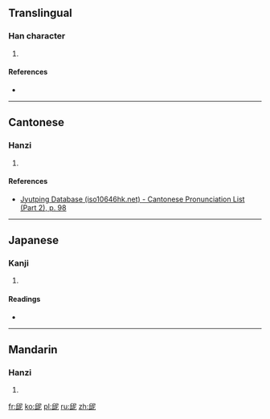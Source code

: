 ==Translingual==

===Han character===
{{Han char|rn=44|rad=尸|as=07|sn=10|four=0711<sub>1</sub>|canj=人一尸心 (OMSP)|ids=⿰[[丘]][[尼]]}}

# {{defn|Han|sort=尸07}}

====References====
* {{Han ref|kx=0302.090|dkj=07714|dj=0599.220|hdz=20975.080|uh=5C54|ud=23636|bh=D16B|bd=53611}}

----

==Cantonese==

===Hanzi===
{{yue-hanzi|jyut=[[nai4]], [[lai4]]|y=nai4, lai4}}

# {{defn|lang=yue|sort=尸07}}

====References====
* [http://www.iso10646hk.net/jp/document/download.jsp Jyutping Database (iso10646hk.net) - Cantonese Pronunciation List (Part 2), p. 98]

----

==Japanese==

===Kanji===
{{ja-kanji|grade=|rs=尸07}}

# {{defn|lang=ja|sort=尸07}}

====Readings====
* {{ja-readings|on=[[でい]] (dei), [[ない]] (nai), [[で]] (de), [[に]] (ni)|kun=}}

----

==Mandarin==

===Hanzi===
{{cmn-hanzi|pin=[[ní]] ([[ni2]])|wg=ni<sup>2</sup>}}

# {{defn|lang=cmn|sort=尸07}}

[[fr:屔]]
[[ko:屔]]
[[pl:屔]]
[[ru:屔]]
[[zh:屔]]